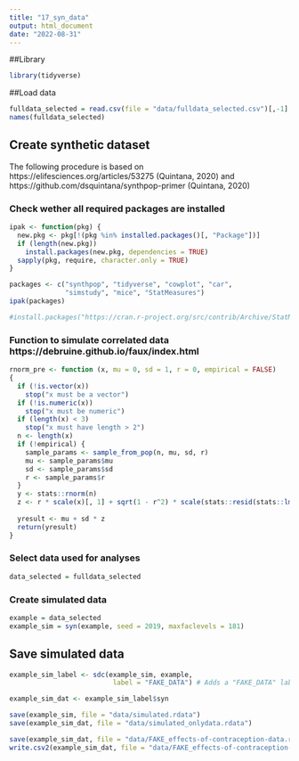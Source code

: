 ```yaml
---
title: "17_syn_data"
output: html_document
date: "2022-08-31"
---
```


##Library
```r
library(tidyverse)
```

##Load data
```r
fulldata_selected = read.csv(file = "data/fulldata_selected.csv")[,-1]
names(fulldata_selected)
```

## Create synthetic dataset
The following procedure is based on https://elifesciences.org/articles/53275 (Quintana, 2020) and https://github.com/dsquintana/synthpop-primer (Quintana, 2020)

### Check wether all required packages are installed
```r
ipak <- function(pkg) {
  new.pkg <- pkg[!(pkg %in% installed.packages()[, "Package"])]
  if (length(new.pkg))
    install.packages(new.pkg, dependencies = TRUE)
  sapply(pkg, require, character.only = TRUE)
}

packages <- c("synthpop", "tidyverse", "cowplot", "car",
              "simstudy", "mice", "StatMeasures")
ipak(packages)

#install.packages("https://cran.r-project.org/src/contrib/Archive/StatMeasures/StatMeasures_1.0.tar.gz", repos=NULL, type="source")
```

### Function to simulate correlated data  https://debruine.github.io/faux/index.html
```r
rnorm_pre <- function (x, mu = 0, sd = 1, r = 0, empirical = FALSE) 
{
  if (!is.vector(x)) 
    stop("x must be a vector")
  if (!is.numeric(x)) 
    stop("x must be numeric")
  if (length(x) < 3) 
    stop("x must have length > 2")
  n <- length(x)
  if (!empirical) {
    sample_params <- sample_from_pop(n, mu, sd, r)
    mu <- sample_params$mu
    sd <- sample_params$sd
    r <- sample_params$r
  }
  y <- stats::rnorm(n)
  z <- r * scale(x)[, 1] + sqrt(1 - r^2) * scale(stats::resid(stats::lm(y ~ 
                                                                          x)))[, 1]
  yresult <- mu + sd * z
  return(yresult)
}
```

### Select data used for analyses
```r
data_selected = fulldata_selected
```

### Create simulated data
```r
example = data_selected
example_sim = syn(example, seed = 2019, maxfaclevels = 181)
```

## Save simulated data
```r
example_sim_label <- sdc(example_sim, example, 
                          label = "FAKE_DATA") # Adds a "FAKE_DATA" label

example_sim_dat <- example_sim_label$syn

save(example_sim, file = "data/simulated.rdata")
save(example_sim_dat, file = "data/simulated_onlydata.rdata")

save(example_sim_dat, file = "data/FAKE_effects-of-contraception-data.rdata")
write.csv2(example_sim_dat, file = "data/FAKE_effects-of-contraception-data.csv")
```

